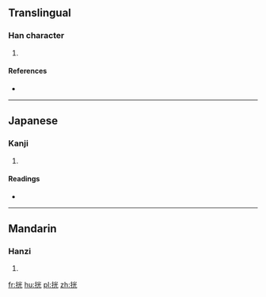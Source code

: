 ==Translingual==

===Han character===
{{Han char|rn=64|rad=手|as=06|sn=9|four=|canj=手火一山 (QFMU)}}

# {{defn|Han|sort=手06}}

====References====
* {{Han ref|kx=0429.150|dkj=12029|dj=0778.090|hdz=31868.160|uh=6304|ud=25348}}

----

==Japanese==

===Kanji===
{{ja-kanji|grade=|rs=手06}}

# {{defn|lang=ja|sort=手06}}

====Readings====
* {{ja-readings|on=[[こう]] (kō), [[かく]] (kaku)|kun=[[ひろげる]] (hirogeru)}}

----

==Mandarin==

===Hanzi===
{{cmn-hanzi|pin=[[kuò]] ([[kuo4]])|wg=k'uo<sup>4</sup>}}

# {{defn|lang=cmn|sort=手06}}

[[fr:挄]]
[[hu:挄]]
[[pl:挄]]
[[zh:挄]]